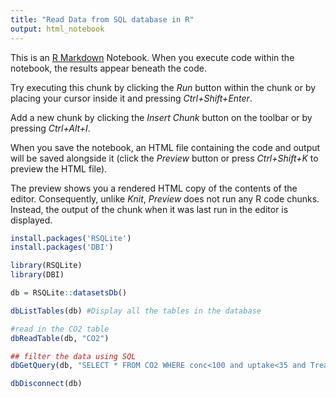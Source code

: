 ---
title: "Read Data from SQL database in R"
output: html_notebook
---

This is an [R Markdown](http://rmarkdown.rstudio.com) Notebook. When you execute code within the notebook, the results appear beneath the code. 

Try executing this chunk by clicking the *Run* button within the chunk or by placing your cursor inside it and pressing *Ctrl+Shift+Enter*. 

Add a new chunk by clicking the *Insert Chunk* button on the toolbar or by pressing *Ctrl+Alt+I*.

When you save the notebook, an HTML file containing the code and output will be saved alongside it (click the *Preview* button or press *Ctrl+Shift+K* to preview the HTML file).

The preview shows you a rendered HTML copy of the contents of the editor. Consequently, unlike *Knit*, *Preview* does not run any R code chunks. Instead, the output of the chunk when it was last run in the editor is displayed.

```{r}
install.packages('RSQLite')
install.packages('DBI')
```

```{r}
library(RSQLite)
library(DBI)
```
```{r}
db = RSQLite::datasetsDb()
```

```{r}
dbListTables(db) #Display all the tables in the database
```

```{r}
#read in the CO2 table
dbReadTable(db, "CO2")
```

```{r}
## filter the data using SQL
dbGetQuery(db, "SELECT * FROM CO2 WHERE conc<100 and uptake<35 and Treatment='nonchilled'")
```

```{r}
dbDisconnect(db)
```

```{r}

```

```{r}

```

```{r}


```

```{r}

```

```{r}

```

```{r}

```

```{r}

```

```{r}

```

```{r}

```

```{r}

```

```{r}

```

```{r}

```

```{r}

```

```{r}

```

```{r}

```

```{r}

```

```{r}

```

```{r}

```

```{r}

```

```{r}

```

```{r}

```

```{r}

```

```{r}

```

```{r}

```

```{r}

```

```{r}

```

```{r}

```

```{r}

```

```{r}

```

```{r}

```

```{r}

```

